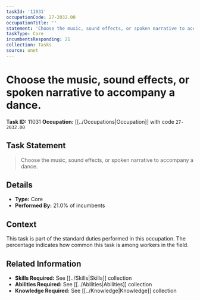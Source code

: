```yaml
---
taskId: '11031'
occupationCode: 27-2032.00
occupationTitle: ''
statement: 'Choose the music, sound effects, or spoken narrative to accompany a dance.'
taskType: Core
incumbentsResponding: 21
collection: Tasks
source: onet
---
```

# Choose the music, sound effects, or spoken narrative to accompany a dance.

**Task ID:** 11031
**Occupation:** [[../Occupations|Occupation]] with code `27-2032.00`

## Task Statement

> Choose the music, sound effects, or spoken narrative to accompany a dance.

## Details

- **Type:** Core
- **Performed By:** 21.0% of incumbents

## Context

This task is part of the standard duties performed in this occupation. The percentage indicates how common this task is among workers in the field.

## Related Information

- **Skills Required:** See [[../Skills|Skills]] collection
- **Abilities Required:** See [[../Abilities|Abilities]] collection
- **Knowledge Required:** See [[../Knowledge|Knowledge]] collection
